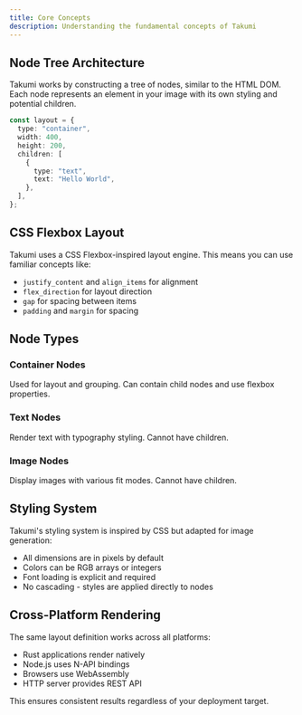 ```yaml
---
title: Core Concepts
description: Understanding the fundamental concepts of Takumi
---
```


## Node Tree Architecture

Takumi works by constructing a tree of nodes, similar to the HTML DOM. Each node represents an element in your image with its own styling and potential children.

```typescript
const layout = {
  type: "container",
  width: 400,
  height: 200,
  children: [
    {
      type: "text",
      text: "Hello World",
    },
  ],
};
```

## CSS Flexbox Layout

Takumi uses a CSS Flexbox-inspired layout engine. This means you can use familiar concepts like:

- `justify_content` and `align_items` for alignment
- `flex_direction` for layout direction
- `gap` for spacing between items
- `padding` and `margin` for spacing

## Node Types

### Container Nodes

Used for layout and grouping. Can contain child nodes and use flexbox properties.

### Text Nodes

Render text with typography styling. Cannot have children.

### Image Nodes

Display images with various fit modes. Cannot have children.

## Styling System

Takumi's styling system is inspired by CSS but adapted for image generation:

- All dimensions are in pixels by default
- Colors can be RGB arrays or integers
- Font loading is explicit and required
- No cascading - styles are applied directly to nodes

## Cross-Platform Rendering

The same layout definition works across all platforms:

- Rust applications render natively
- Node.js uses N-API bindings
- Browsers use WebAssembly
- HTTP server provides REST API

This ensures consistent results regardless of your deployment target.
